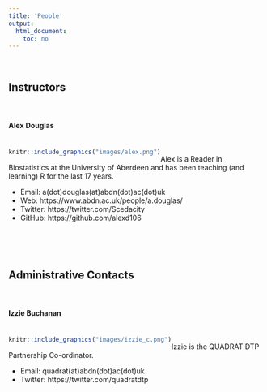 ```yaml
---
title: 'People'
output: 
  html_document:
    toc: no
---
```

\  

## Instructors

\  

#### Alex Douglas
<div style= "float:left;position: relative; top: 5px;">
```r
knitr::include_graphics("images/alex.png")
```
</div>

\ 

Alex is a Reader in Biostatistics at the University of Aberdeen and has been teaching (and learning) R for the last 17 years. 

- Email: a(dot)douglas(at)abdn(dot)ac(dot)uk
- Web: https://www.abdn.ac.uk/people/a.douglas/
- Twitter: https://twitter.com/Scedacity
- GitHub: https://github.com/alexd106

\  

\  
<!--
#### Mark Emmerson  
<div style= "float:left;position: relative; top: 5px;">
```r
knitr::include_graphics("images/emmerson_cropped.png")
```
</div>

\  

Mark is a Professor of Biodiversity at Queen's University Belfast. He has been using and teaching R for many years. 

- Email: m(dot)emmerson(at)qub(dot)ac(dot)uk
- Web: https://pure.qub.ac.uk/en/persons/mark-emmerson
- Twitter: https://twitter.com/meecoprof

\  

\  

#### Maarten Blaauw
<div style= "float:left;position: relative; top: 5px;">
```r
knitr::include_graphics("images/blaauw_cropped.png")
```
</div>

\  

Maarten is a Reader in Palaeoecology at Queen’s University Belfast researching age-modelling. He has been using and teaching R for 18 years. 

- Email: maarten(dot)blaauw(at)qub(dot)ac(dot)uk
- Web: https://pure.qub.ac.uk/en/persons/maarten-blaauw
- GitHub:  https://github.com/Maarten14C

\  

\  
-->

## Administrative Contacts  

\  

#### Izzie Buchanan
<div style= "float:left;position: relative; top: 5px;">
```r
knitr::include_graphics("images/izzie_c.png")
```
</div>

\  

Izzie is the QUADRAT DTP Partnership Co-ordinator.

- Email: quadrat(at)abdn(dot)ac(dot)uk
- Twitter: https://twitter.com/quadratdtp


